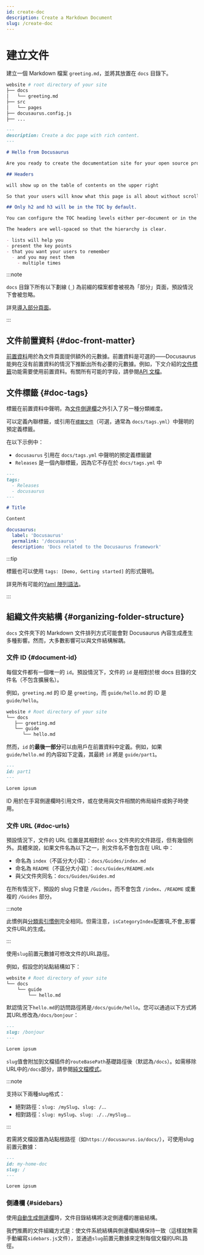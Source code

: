 ```yaml
---
id: create-doc
description: Create a Markdown Document
slug: /create-doc
---
```


# 建立文件

建立一個 Markdown 檔案 `greeting.md`，並將其放置在 `docs` 目錄下。

```bash
website # root directory of your site
├── docs
│   └── greeting.md
├── src
│   └── pages
├── docusaurus.config.js
├── ...
```

```md
---
description: Create a doc page with rich content.
---

# Hello from Docusaurus

Are you ready to create the documentation site for your open source project?

## Headers

will show up on the table of contents on the upper right

So that your users will know what this page is all about without scrolling down or even without reading too much.

## Only h2 and h3 will be in the TOC by default.

You can configure the TOC heading levels either per-document or in the theme configuration.

The headers are well-spaced so that the hierarchy is clear.

- lists will help you
- present the key points
- that you want your users to remember
  - and you may nest them
    - multiple times
```

:::note

`docs` 目錄下所有以下劃線 (`_`) 為前綴的檔案都會被視為「部分」頁面，預設情況下會被忽略。

詳見[導入部分頁面](../markdown-features/markdown-features-react.mdx#importing-markdown)。

:::

## 文件前置資料 {#doc-front-matter}

[前置資料](../markdown-features/markdown-features-intro.mdx#front-matter)用於為文件頁面提供額外的元數據。前置資料是可選的——Docusaurus 能夠在沒有前置資料的情況下推斷出所有必要的元數據。例如，下文介紹的[文件標籤](#doc-tags)功能需要使用前置資料。有關所有可能的字段，請參閱[API 文檔](../../api/plugins/plugin-content-docs.mdx#markdown-front-matter)。

## 文件標籤 {#doc-tags}

標籤在前置資料中聲明，為[文件側邊欄](./sidebar/index.mdx)之外引入了另一種分類維度。

可以定義內聯標籤，或引用在[`標籤文件`](../../api/plugins/plugin-content-docs.mdx#tags-file)（可選，通常為 `docs/tags.yml`）中聲明的預定義標籤。

在以下示例中：

- `docusaurus` 引用在 `docs/tags.yml` 中聲明的預定義標籤鍵
- `Releases` 是一個內聯標籤，因為它不存在於 `docs/tags.yml` 中

```md title="docs/my-doc.md"
---
tags:
  - Releases
  - docusaurus
---

# Title

Content
```

```yml title="docs/tags.yml"
docusaurus:
  label: 'Docusaurus'
  permalink: '/docusaurus'
  description: 'Docs related to the Docusaurus framework'
```

:::tip

標籤也可以使用 `tags: [Demo, Getting started]` 的形式聲明。

詳見所有可能的[Yaml 陣列語法](https://www.w3schools.io/file/yaml-arrays/)。

:::

## 組織文件夾結構 {#organizing-folder-structure}

`docs` 文件夾下的 Markdown 文件排列方式可能會對 Docusaurus 內容生成產生多種影響。然而，大多數影響可以與文件結構解耦。

### 文件 ID {#document-id}

每個文件都有一個唯一的 `id`。預設情況下，文件的 `id` 是相對於根 docs 目錄的文件名（不包含擴展名）。

例如，`greeting.md` 的 ID 是 `greeting`，而 `guide/hello.md` 的 ID 是 `guide/hello`。

```bash
website # Root directory of your site
└── docs
   ├── greeting.md
   └── guide
      └── hello.md
```

然而，`id` 的**最後一部分**可以由用戶在前置資料中定義。例如，如果 `guide/hello.md` 的內容如下定義，其最終 `id` 將是 `guide/part1`。

```md
---
id: part1
---

Lorem ipsum
```

ID 用於在手寫側邊欄時引用文件，或在使用與文件相關的佈局組件或鉤子時使用。

### 文件 URL {#doc-urls}

預設情況下，文件的 URL 位置是其相對於 `docs` 文件夾的文件路徑，但有幾個例外。具體來說，如果文件名為以下之一，則文件名不會包含在 URL 中：

- 命名為 `index`（不區分大小寫）：`docs/Guides/index.md`
- 命名為 `README`（不區分大小寫）：`docs/Guides/README.mdx`
- 與父文件夾同名：`docs/Guides/Guides.md`

在所有情況下，預設的 slug 只會是 `/Guides`，而不會包含 `/index`、`/README` 或重複的 `/Guides` 部分。

:::note

此慣例與[分類索引慣例](./sidebar/autogenerated.mdx#category-index-convention)完全相同。但需注意，`isCategoryIndex`配置項_不會_影響文件URL的生成。

:::

使用`slug`前置元數據可修改文件的URL路徑。

例如，假設您的站點結構如下：

```bash
website # Root directory of your site
└── docs
    └── guide
        └── hello.md
```

默認情況下`hello.md`的訪問路徑將是`/docs/guide/hello`。您可以通過以下方式將其URL修改為`/docs/bonjour`：

```md
---
slug: /bonjour
---

Lorem ipsum
```

`slug`值會附加到文檔插件的`routeBasePath`基礎路徑後（默認為`/docs`）。如需移除URL中的`/docs`部分，請參閱[純文檔模式](docs-introduction.mdx#docs-only-mode)。

:::note

支持以下兩種slug格式：

- 絕對路徑：`slug: /mySlug`、`slug: /`...
- 相對路徑：`slug: mySlug`、`slug: ./../mySlug`...

:::

若需將文檔設置為站點根路徑（如`https://docusaurus.io/docs/`），可使用slug前置元數據：

```md
---
id: my-home-doc
slug: /
---

Lorem ipsum
```

### 側邊欄 {#sidebars}

使用[自動生成側邊欄](./sidebar/autogenerated.mdx)時，文件目錄結構將決定側邊欄的層級結構。

我們推薦的文件組織方式是：使文件系統結構與側邊欄結構保持一致（這樣就無需手動編寫`sidebars.js`文件），並通過`slug`前置元數據來定制每個文檔的URL路徑。